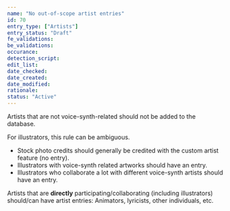 ```yaml
---
name: "No out-of-scope artist entries"
id: 70
entry_type: ["Artists"]
entry_status: "Draft"
fe_validations:
be_validations:
occurance:
detection_script:
edit_list:
date_checked:
date_created:
date_modified:
rationale:
status: "Active"
---
```

Artists that are not voice-synth-related should not be added to the database.

For illustrators, this rule can be ambiguous.

- Stock photo credits should generally be credited with the custom artist feature (no entry).
- Illustrators with voice-synth related artworks should have an entry.
- Illustrators who collaborate a lot with different voice-synth artists should have an entry.

Artists that are **directly** participating/collaborating (including illustrators) should/can have artist entries: Animators, lyricists, other individuals, etc.